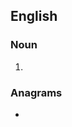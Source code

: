 ==English==

===Noun===
{{head|en|noun form}}

# {{plural of|shearer|lang=en}}

===Anagrams===
* {{anagrams|en|a=aeehrrss|reshares}}